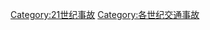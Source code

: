 {{Commonscat|Transport accidents in the 21st century}}

[[Category:21世纪事故|Category:21世纪事故]]
[[Category:各世纪交通事故|Category:各世纪交通事故]]